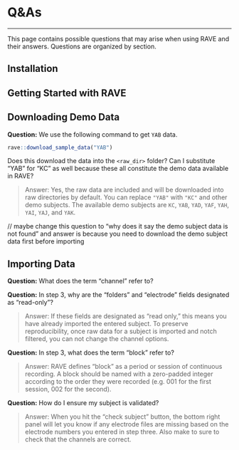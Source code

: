 # Q&As

--- 

This page contains possible questions that may arise when using RAVE and their answers. Questions are organized by section. 

## Installation


## Getting Started with RAVE



## Downloading Demo Data 

**Question:** We use the following command to get `YAB` data. 
```r
rave::download_sample_data("YAB")
```
Does this download the data into the `<raw_dir>` folder? Can I substitute "YAB" for "KC" as well because these all constitute the demo data available in RAVE? 

> Answer: Yes, the raw data are included and will be downloaded into raw directories by default. You can replace `"YAB"` with `"KC"` and other demo subjects. The available demo subjects are `KC`, `YAB`, `YAD`, `YAF`, `YAH`, `YAI`, `YAJ`, and `YAK`. 

// maybe change this question to "why does it say the demo subject data is not found" and answer is because you need to download the demo subject data first before importing 

## Importing Data

**Question:** What does the term "channel" refer to? 

**Question:** In step 3, why are the "folders" and "electrode" fields designated as "read-only"?

> Answer: If these fields are designated as "read only," this means you have already imported the entered subject. To preserve reproducibility, once raw data for a subject is imported and notch filtered, you can not change the channel options. 

**Question:** In step 3, what does the term "block" refer to? 

> Answer: RAVE defines "block" as a period or session of continuous recording. A block should be named with a zero-padded integer according to the order they were recorded (e.g. 001 for the first session, 002 for the second). 

**Question:** How do I ensure my subject is validated?  

> Answer: When you hit the "check subject" button, the bottom right panel will let you know if any electrode files are missing based on the electrode numbers you entered in step three. Also make to sure to check that the channels are correct. 

